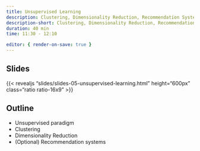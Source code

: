 ```yaml
---
title: Unsupervised Learning
description: Clustering, Dimensionality Reduction, Recommendation Systems 
description-short: Clustering, Dimensionality Reduction, Recommendation Systems 
duration: 40 min
time: 11:30 - 12:10

editor: { render-on-save: true }
---
```


## Slides

{{< revealjs "slides/slides-05-unsupervised-learning.html" height="600px" class="ratio ratio-16x9" >}}


## Outline

- Unsupervised paradigm
- Clustering
- Dimensionality Reduction 
- (Optional) Recommendation systems

